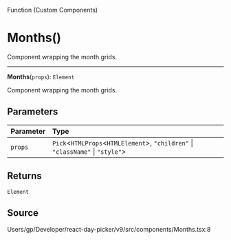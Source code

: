 <SectionTitle>Function (Custom Components)</SectionTitle>

# Months()

<Description>
Component wrapping the month grids.
</Description>

---

<a id="undefined" name="undefined"></a>

<SignatureMemberIdentifier>**Months**(`props`): `Element`</SignatureMemberIdentifier>

Component wrapping the month grids.

## Parameters

| Parameter | Type |
| :------ | :------ |
| `props` | `Pick`\<`HTMLProps`\<`HTMLElement`\>, `"children"` \| `"className"` \| `"style"`\> |

## Returns

`Element`

## Source

Users/gp/Developer/react-day-picker/v9/src/components/Months.tsx:8
